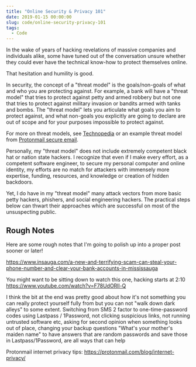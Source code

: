 ```yaml
---
title: "Online Security & Privacy 101"
date: 2019-01-15 00:00:00
slug: code/online-security-privacy-101
tags:
  - Code
---
```


In the wake of years of hacking revelations of massive companies and individuals alike, some have tuned out of the conversation unsure whether they could ever have the technical know-how to protect themselves online.

That hesitation and humility is good.

In security, the concept of a "threat model" is the goals/non-goals of what and who you are protecting against. For example, a bank will have a "threat model" that tries to protect against petty and armed robbery but not one that tries to protect against military invasion or bandits armed with tanks and bombs. The "threat model" lets you articulate what goals you aim to protect against, and what non-goals you explicitly are going to declare are out of scope and for your purposes impossible to protect against.

For more on threat models, see [Technopedia](https://www.techopedia.com/definition/15813/threat-modeling) or an example threat model from [Protonmail secure email](https://protonmail.com/blog/protonmail-threat-model/).

Personally, my "threat model" does not include extremely competent black hat or nation state hackers. I recognize that even if I make every effort, as a competent software engineer, to secure my personal computer and online identity, my efforts are no match for attackers with immensely more expertise, funding, resources, and knowledge or creation of hidden backdoors.

Yet, I do have in my "threat model" many attack vectors from more basic petty hackers, phishers, and social engineering hackers. The practical steps below can thwart their approaches which are successful on most of the unsuspecting public.

## Rough Notes
Here are some rough notes that I'm going to polish up into a proper post sooner or later!

https://www.insauga.com/a-new-and-terrifying-scam-can-steal-your-phone-number-and-clear-your-bank-accounts-in-mississauga

You might want to be sitting down to watch this one, hacking starts at 2:10 https://www.youtube.com/watch?v=F78UdORll-Q

I think the bit at the end was pretty good about how it's not something you can really protect yourself fully from but you can not "walk down dark alleys" to some extent. Switching from SMS 2 factor to one-time-password codes using Lastpass / 1Password, not clicking suspicious links, not running untrusted software etc, asking for second opinion when something looks out of place, changing your backup questions "What's your mother's maiden name" to have answers that are random passwords and save those in Lastpass/1Password, are all ways that can help


Protonmail internet privacy tips: https://protonmail.com/blog/internet-privacy/
